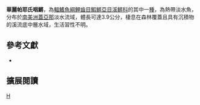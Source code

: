 {{Speciesbox 
| taxon = Laimosemion paryagi
| status = NE
| status_system = IUCN3.1
| authority =  [[Vermeulen|Vermeulen]], [[Suijker|Suijker]] & [[Collier|Collier]], 2012
| synonyms = 
}}
'''華麗帕耶氏咽鱂'''，為[[輻鰭魚綱|輻鰭魚綱]][[鯉齒目|鯉齒目]][[鰕鱂亞目|鰕鱂亞目]][[溪鱂科|溪鱂科]]的其中一[[種|種]]，為熱帶淡水魚，分布於[[南美洲|南美洲]][[蓋亞那|蓋亞那]]淡水流域，體長可達3.9公分，棲息在森林覆蓋且具有沉積物的溪流底中層水域，生活習性不明。

== 參考文獻 ==
*{{FishBase_species|genus=Laimosemion|species=paryagi|year=2014|month=8}}

== 擴展閱讀 ==
{{refbegin}}
{{wikispecies-inline|Laimosemion paryagi|華麗帕耶氏咽鱂}}
{{refend}}
{{Taxonbar|from=Q13380986}}

[[Category:咽鱂屬|H]]


{{魚類小作品}}